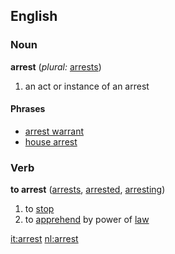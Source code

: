 ==English==

===Noun===
'''arrest'''  (''plural:'' [[arrests]])
# an act or instance of an arrest
====Phrases====
*[[arrest warrant]]
*[[house arrest]]

===Verb===
'''to arrest'''  ([[arrests]], [[arrested]], [[arresting]])
# to [[stop]]
# to [[apprehend]] by power of [[law]]

[[it:arrest]]
[[nl:arrest]]